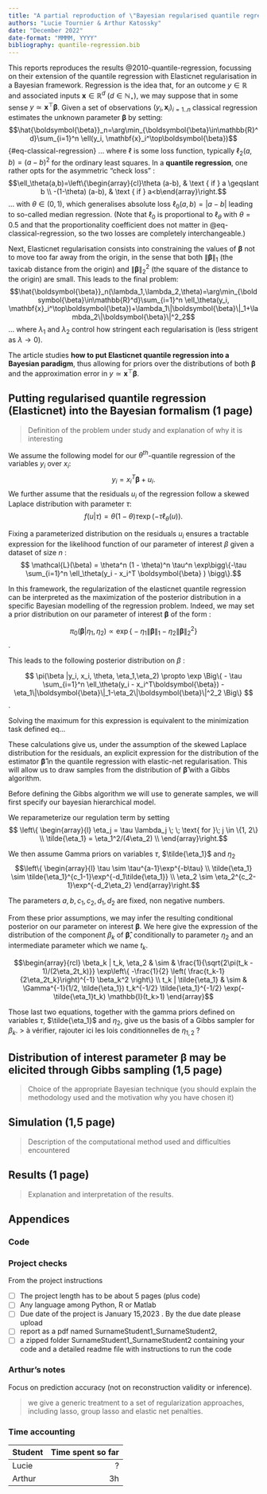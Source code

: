 ```yaml
---
title: "A partial reproduction of \"Bayesian regularised quantile regression\""
authors: "Lucie Tournier & Arthur Katossky"
date: "December 2022"
date-format: "MMMM, YYYY"
bibliography: quantile-regression.bib
---
```


This reports reproduces the results @2010-quantile-regression, focussing on their extension of the quantile regression with Elasticnet regularisation in a Bayesian framework. Regression is the idea that, for an outcome $y\in\mathbb{R}$ and associated inputs $\mathbf{x}\in\mathbb{R}^d$ ($d \in \mathbb{N}_\star$), we may suppose that in some sense $y\simeq \mathbf{x}^\top\boldsymbol{\beta}$. Given a set of observations $(y_i,\mathbf{x}_i)_{i=1..n}$ classical regression estimates the unknown parameter $\boldsymbol{\beta}$ by setting: $$\hat{\boldsymbol{\beta}}_n=\arg\min_{\boldsymbol{\beta}\in\mathbb{R}^d}\sum_{i=1}^n \ell(y_i, \mathbf{x}_i^\top\boldsymbol{\beta})$${#eq-classical-regression} ... where $\ell$ is some loss function, typically $\ell_2(a,b)=(a-b)^2$ for the ordinary least squares. In a **quantile regression**, one rather opts for the asymmetric "check loss" : $$\ell_\theta(a,b)=\left\{\begin{array}{cl}\theta (a-b), & \text { if } a \geqslant b \\ -(1-\theta) (a-b), & \text { if }  a<b\end{array}\right.$$ ... with $\theta\in(0,1)$, which generalises absolute loss $\ell_0(a,b)=|a-b|$ leading to so-called median regression. (Note that $\ell_0$ is proportional to $\ell_\theta$ with $\theta=0.5$ and that the proportionality coefficient does not matter in @eq-classical-regression, so the two losses are completely interchangeable.)

Next, Elasticnet regularisation consists into constraining the values of $\boldsymbol{\beta}$ not to move too far away from the origin, in the sense that both $\|\boldsymbol{\beta}\|_1$ (the taxicab distance from the origin) and $\|\boldsymbol{\beta}\|_2^2$ (the square of the distance to the origin) are small. This leads to the final problem: $$\hat{\boldsymbol{\beta}}_n(\lambda_1,\lambda_2,\theta)=\arg\min_{\boldsymbol{\beta}\in\mathbb{R}^d}\sum_{i=1}^n \ell_\theta(y_i, \mathbf{x}_i^\top\boldsymbol{\beta})+\lambda_1\|\boldsymbol{\beta}\|_1+\lambda_2\|\boldsymbol{\beta}\|^2_2$$ ... where $\lambda_1$ and $\lambda_2$ control how stringent each regularisation is (less strigent as $\lambda \to 0$).

The article studies **how to put Elasticnet quantile regression into a Bayesian paradigm**, thus allowing for priors over the distributions of both $\boldsymbol{\beta}$ and the approximation error in $y\simeq \mathbf{x}^\top\boldsymbol{\beta}$.

## Putting regularised quantile regression (Elasticnet) into the Bayesian formalism (1 page)

> Definition of the problem under study and explanation of why it is interesting

We assume the following model for our $\theta^{th}$-quantile regression of the variables $y_i$ over $x_i$: $$ y_i = x_i^T \boldsymbol{\beta} + u_i. $$ We further assume that the residuals $u_i$ of the regression follow a skewed Laplace distribution with parameter $\tau$: $$f(u|\tau) = \theta(1 - \theta) \tau \exp(-\tau \ell_\theta(u)).$$

Fixing a parameterized distribution on the residuals $u_i$ ensures a tractable expression for the likelihood function of our parameter of interest $\beta$ given a dataset of size $n$ : $$ \mathcal{L}(\beta) = \theta^n (1 - \theta)^n \tau^n \exp\bigg\{-\tau \sum_{i=1}^n \ell_\theta(y_i - x_i^T \boldsymbol{\beta} ) \bigg\}.$$

In this framework, the regularization of the elasticnet quantile regression can be interpreted as the maximization of the posterior distribution in a specific Bayesian modelling of the regression problem. Indeed, we may set a prior distribution on our parameter of interest $\boldsymbol{\beta}$ of the form :

$$ \pi_0(\boldsymbol{\beta} | \eta_1,\eta_2) \propto \exp \Big\{-\eta_1\|\boldsymbol{\beta}\|_1-\eta_2\|\boldsymbol{\beta}\|^2_2 \Big\} $$.

This leads to the following posterior distribution on $\beta$ :

$$ \pi(\beta |y_i, x_i, \theta, \eta_1,\eta_2) \propto \exp \Big\{ - \tau \sum_{i=1}^n \ell_\theta(y_i - x_i^T\boldsymbol{\beta})
-\eta_1\|\boldsymbol{\beta}\|_1-\eta_2\|\boldsymbol{\beta}\|^2_2 \Big\} $$.

Solving the maximum for this expression is equivalent to the minimization task defined eq...

These calculations give us, under the assumption of the skewed Laplace distribution for the residuals, an explicit expression for the distribution of the estimator $\boldsymbol{\hat{\beta}}$ in the quantile regression with elastic-net regularisation. This will allow us to draw samples from the distribution of $\boldsymbol{\hat{\beta}}$ with a Gibbs algorithm.

Before defining the Gibbs algorithm we will use to generate samples, we will first specify our bayesian hierarchical model.

We reparameterize our regulation term by setting $$ \left\{ \begin{array}{l} 
\eta_j = \tau \lambda_j \; \; \text{ for }\;  j \in \{1, 2\} \\
\tilde{\eta_1}  = \eta_1^2/(4\eta_2) \\
\end{array}\right.$$

We then assume Gamma priors on variables $\tau$, $\tilde{\eta_1}$ and $\eta_2$ $$\left\{ \begin{array}{l}
\tau \sim \tau^{a-1}\exp^{-b\tau} \\
\tilde{\eta_1} \sim \tilde{\eta_1}^{c_1-1}\exp^{-d_1\tilde{\eta_1}} \\
\eta_2 \sim \eta_2^{c_2-1}\exp^{-d_2\eta_2} 
\end{array}\right.$$

The parameters $a, b, c_1, c_2, d_1, d_2$ are fixed, non negative numbers.

From these prior assumptions, we may infer the resulting conditional posterior on our parameter on interest $\boldsymbol{\beta}$. We here give the expression of the distribution of the component $\beta_k$ of $\boldsymbol{\hat{\beta}}$, conditionally to parameter $\eta_2$ and an intermediate parameter which we name $t_k$.

$$\begin{array}{rcl}
\beta_k | t_k, \eta_2 & \sim & \frac{1}{\sqrt{2\pi(t_k - 1)/(2\eta_2t_k)}} \exp\left\{ -\frac{1}{2} \left( \frac{t_k-1}{2\eta_2t_k}\right)^{-1} \beta_k^2 \right\} \\
t_k | \tilde{\eta_1} & \sim & \Gamma^{-1}(1/2, \tilde{\eta_1}) t_k^{-1/2} \tilde{\eta_1}^{-1/2} \exp(-\tilde{\eta_1}t_k) \mathbb{I}(t_k>1)
\end{array}$$

Those last two equations, together with the gamma priors defined on variables $\tau$, $\tilde{\eta_1}$ and $\eta_2$, give us the basis of a Gibbs sampler for $\beta_k$. \> à vérifier, rajouter ici les lois conditionnelles de $\eta_{1,2}$ ?

## Distribution of interest parameter $\boldsymbol{\beta}$ may be elicited through Gibbs sampling (1,5 page)

> Choice of the appropriate Bayesian technique (you should explain the methodology used and the motivation why you have chosen it)

## Simulation (1,5 page)

> Description of the computational method used and difficulties encountered

## Results (1 page)

> Explanation and interpretation of the results.

## Appendices

### Code

### Project checks

From the project instructions

-   [ ] The project length has to be about 5 pages (plus code)
-   [ ] Any language among Python, $\mathrm{R}$ or Matlab
-   [ ] Due date of the project is January 15,2023 . By the due date please upload
-   [ ] report as a pdf named SurnameStudent1_SurnameStudent2,
-   [ ] a zipped folder SurnameStudent1_SurnameStudent2 containing your code and a detailed readme file with instructions to run the code

### Arthur's notes

Focus on prediction accuracy (not on reconstruction validity or inference).

> we give a generic treatment to a set of regularization approaches, including lasso, group lasso and elastic net penalties.

### Time accounting

| Student  | Time spent so far |
|--------|-------:|
| Lucie  |      ? |
| Arthur |     3h |